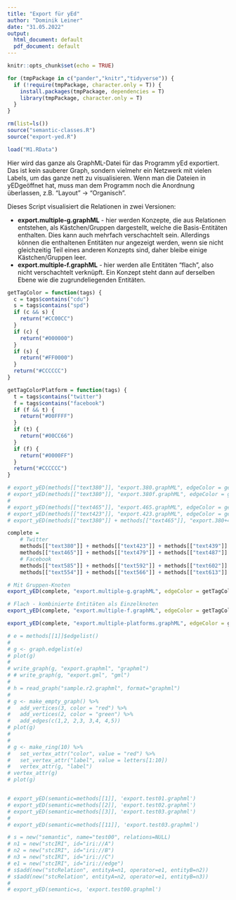 ```yaml
---
title: "Export für yEd"
author: "Dominik Leiner"
date: "31.05.2022"
output:
  html_document: default
  pdf_document: default
---
```


```r
knitr::opts_chunk$set(echo = TRUE)

for (tmpPackage in c("pander","knitr","tidyverse")) {
  if (!require(tmpPackage, character.only = T)) {
    install.packages(tmpPackage, dependencies = T)
    library(tmpPackage, character.only = T)
  }
}

rm(list=ls())
source("semantic-classes.R")
source("export-yed.R")

load("M1.RData")
```

Hier wird das ganze als GraphML-Datei für das Programm yEd exportiert. Das ist kein sauberer Graph, sondern vielmehr ein Netzwerk mit vielen Labels, um das ganze nett zu visualisieren. Wenn man die Dateien in yEDgeöffnet hat, muss man dem Programm noch die Anordnung überlassen, z.B. "Layout" -> "Organisch".

Dieses Script visualisiert die Relationen in zwei Versionen:

  * **export.multiple-g.graphML** - hier werden Konzepte, die aus Relationen entstehen, als Kästchen/Gruppen dargestellt, welche die Basis-Entitäten enthalten. Dies kann auch mehrfach verschachtelt sein. Allerdings können die enthaltenen Entitäten nur angezeigt werden, wenn sie nicht gleichzeitig Teil eines anderen Konzepts sind, daher bleibe einige Kästchen/Gruppen leer.
  * **export.multiple-f.graphML** - hier werden alle Entitäten "flach", also nicht verschachtelt verknüpft. Ein Konzept steht dann auf derselben Ebene wie die zugrundeliegenden Entitäten.
  

```r
getTagColor = function(tags) {
  c = tags$contains("cdu")
  s = tags$contains("spd")
  if (c && s) {
    return("#CC00CC")
  }
  if (c) {
    return("#000000")
  }
  if (s) {
    return("#FF0000")
  }
  return("#CCCCCC")
}

getTagColorPlatform = function(tags) {
  t = tags$contains("twitter")
  f = tags$contains("facebook")
  if (f && t) {
    return("#00FFFF")
  }
  if (t) {
    return("#00CC66")
  }
  if (f) {
    return("#0000FF")
  }
  return("#CCCCCC")
}

# export_yED(methods[["text380"]], "export.380.graphML", edgeColor = getTagColor)
# export_yED(methods[["text380"]], "export.380f.graphML", edgeColor = getTagColor, groups = F)
# 
# export_yED(methods[["text465"]], "export.465.graphML", edgeColor = getTagColor)
# export_yED(methods[["text423"]], "export.423.graphML", edgeColor = getTagColor)
# export_yED(methods[["text380"]] + methods[["text465"]], "export.380+465.graphML", edgeColor = getTagColor)

complete =
    # Twitter
    methods[["text380"]] + methods[["text423"]] + methods[["text439"]] + methods[["text449"]] + methods[["text454"]] +
    methods[["text465"]] + methods[["text479"]] + methods[["text487"]] + methods[["text505"]] + methods[["text532"]] +
    # Facebook
    methods[["text585"]] + methods[["text592"]] + methods[["text602"]] + methods[["text626"]] + methods[["text647"]] +
    methods[["text554"]] + methods[["text566"]] + methods[["text613"]] + methods[["text635"]]

# Mit Gruppen-Knoten
export_yED(complete, "export.multiple-g.graphML", edgeColor = getTagColor)

# Flach - kombinierte Entitäten als Einzelknoten
export_yED(complete, "export.multiple-f.graphML", edgeColor = getTagColor, groups = F)

export_yED(complete, "export.multiple-platforms.graphML", edgeColor = getTagColorPlatform, groups = F)

# e = methods[[1]]$edgelist()
# 
# g <- graph.edgelist(e)
# plot(g)
# 
# write_graph(g, "export.graphml", "graphml")
# # write_graph(g, "export.gml", "gml")
# 
# h = read_graph("sample.r2.graphml", format="graphml")
# 
# g <- make_empty_graph() %>%
#   add_vertices(3, color = "red") %>%
#   add_vertices(2, color = "green") %>%
#   add_edges(c(1,2, 2,3, 3,4, 4,5))
# plot(g)
# 
# 
# g <- make_ring(10) %>%
#   set_vertex_attr("color", value = "red") %>%
#   set_vertex_attr("label", value = letters[1:10])
#   vertex_attr(g, "label")
# vertex_attr(g)
# plot(g)


# export_yED(semantic=methods[[1]], 'export.test01.graphml')
# export_yED(semantic=methods[[2]], 'export.test02.graphml')
# export_yED(semantic=methods[[3]], 'export.test03.graphml')
# 
# export_yED(semantic=methods[[11]], 'export.test03.graphml')
```


```r
# s = new("semantic", name="test00", relations=NULL)
# n1 = new("stcIRI", id="iri://A")
# n2 = new("stcIRI", id="iri://B")
# n3 = new("stcIRI", id="iri://C")
# e1 = new("stcIRI", id="iri://edge")
# s$add(new("stcRelation", entityA=n1, operator=e1, entityB=n2))
# s$add(new("stcRelation", entityA=n2, operator=e1, entityB=n3))
# 
# export_yED(semantic=s, 'export.test00.graphml')
```
